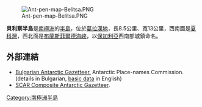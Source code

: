 [[Image:Ant-pen-map-Belitsa.PNG|thumb]]

{{coord|63|44|00|S|59|14|00|W|display=title}}

'''貝利察半島'''是[[南極洲|南極洲]]的[[半島|半島]]，位於[[葛拉漢地|葛拉漢地]]，長8.5公里、寬13公里，西南面是[[夏科灣|夏科灣]]，西北面是[[布蘭斯菲爾德海峽|布蘭斯菲爾德海峽]]，以[[保加利亞|保加利亞]]西南部城鎮命名。

==外部連結==
* [http://apcbg.org/gazet-bg.doc Bulgarian Antarctic Gazetteer.]{{Wayback|url=http://apcbg.org/gazet-bg.doc |date=20160206203828 }} Antarctic Place-names Commission. (details in Bulgarian, [http://apcbg.org/gazet.htm basic data]{{Wayback|url=http://apcbg.org/gazet.htm |date=20160304071225 }} in English)
* [http://data.aad.gov.au/aadc/gaz/scar/ SCAR Composite Antarctic Gazetteer]{{WebCite|url=https://www.webcitation.org/5ug2CfC7m?url=http://data.aad.gov.au/aadc/gaz/scar/ |date=20101202140255 |dateformat=iso }}.

{{Bulgaria-geo-stub}}
[[Category:南極洲半島|Category:南極洲半島]]